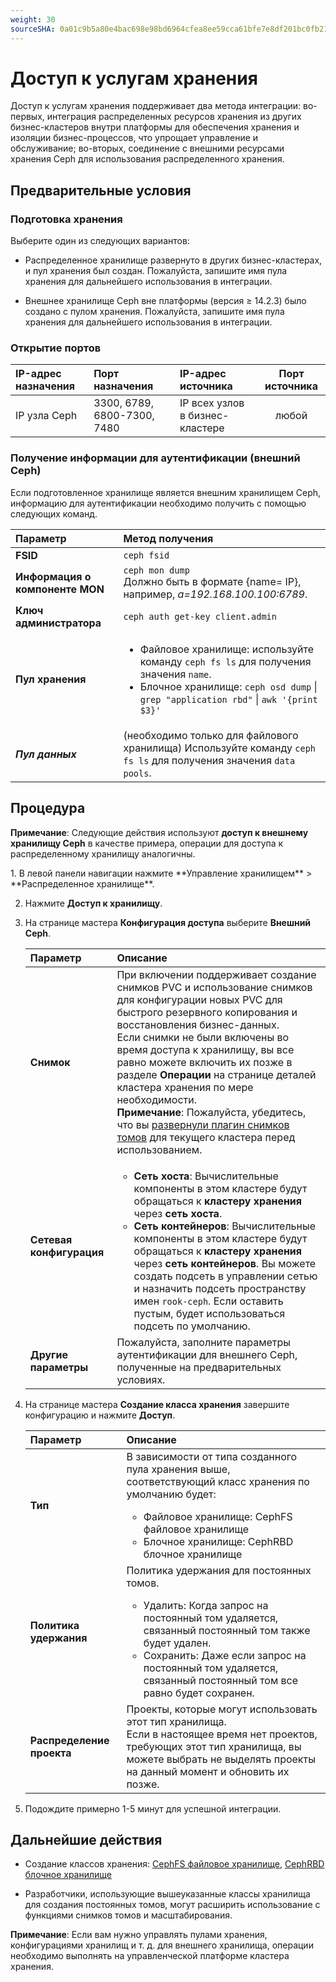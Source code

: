 ```yaml
---
weight: 30
sourceSHA: 0a01c9b5a80e4bac698e98bd6964cfea8ee59cca61bfe7e8df201bc0fb21414d
---
```


# Доступ к услугам хранения

Доступ к услугам хранения поддерживает два метода интеграции: во-первых, интеграция распределенных ресурсов хранения из других бизнес-кластеров внутри платформы для обеспечения хранения и изоляции бизнес-процессов, что упрощает управление и обслуживание; во-вторых, соединение с внешними ресурсами хранения Ceph для использования распределенного хранения.

## Предварительные условия

### Подготовка хранения

Выберите один из следующих вариантов:

- Распределенное хранилище развернуто в других бизнес-кластерах, и пул хранения был создан. Пожалуйста, запишите имя пула хранения для дальнейшего использования в интеграции.

- Внешнее хранилище Ceph вне платформы (версия ≥ 14.2.3) было создано с пулом хранения. Пожалуйста, запишите имя пула хранения для дальнейшего использования в интеграции.

### Открытие портов

| IP-адрес назначения | Порт назначения             | IP-адрес источника                      | Порт источника |
| :----------------- | :------------------------- | :-------------------------------------- | :-----------: |
| IP узла Ceph      | 3300, 6789, 6800-7300, 7480 | IP всех узлов в бизнес-кластере        |     любой     |

### Получение информации для аутентификации (внешний Ceph)

Если подготовленное хранилище является внешним хранилищем Ceph, информацию для аутентификации необходимо получить с помощью следующих команд.

| Параметр                     | Метод получения                                                                                                                                                       |
| :--------------------------- | :------------------------------------------------------------------------------------------------------------------------------------------------------------------- |
| **FSID**                     | `ceph fsid`                                                                                                                                                          |
| **Информация о компоненте MON** | `ceph mon dump`<br />Должно быть в формате \{name= IP\}, например, *a=192.168.100.100:6789*.                                                                                  |
| **Ключ администратора**      | `ceph auth get-key client.admin`                                                                                                                                   |
| **Пул хранения**             | <ul><li>Файловое хранилище: используйте команду `ceph fs ls` для получения значения `name`.</li><li>Блочное хранилище: `ceph osd dump` \| `grep "application rbd"` \| `awk '{print $3}'` </li></ul> |
| ***Пул данных***             | (необходимо только для файлового хранилища) Используйте команду `ceph fs ls` для получения значения `data pools`.                                                       |

## Процедура

**Примечание**: Следующие действия используют **доступ к внешнему хранилищу Ceph** в качестве примера, операции для доступа к распределенному хранилищу аналогичны.

<Steps>
  1. В левой панели навигации нажмите **Управление хранилищем** > **Распределенное хранилище**.

  2. Нажмите **Доступ к хранилищу**.

  3. На странице мастера **Конфигурация доступа** выберите **Внешний Ceph**.

     | Параметр                  | Описание                                                                                                                                                                                                                               |
     | :----------------------- | :----------------------------------------------------------------------------------------------------------------------------------------------------------------------------------------------------------------------------------- |
     | **Снимок**               | При включении поддерживает создание снимков PVC и использование снимков для конфигурации новых PVC для быстрого резервного копирования и восстановления бизнес-данных. <br />Если снимки не были включены во время доступа к хранилищу, вы все равно можете включить их позже в разделе **Операции** на странице деталей кластера хранения по мере необходимости. <br />**Примечание**: Пожалуйста, убедитесь, что вы [развернули плагин снимков томов](/configure/storage/functions/snapshot_con.mdx) для текущего кластера перед использованием. |
     | **Сетевая конфигурация**  | <ul><li>**Сеть хоста**: Вычислительные компоненты в этом кластере будут обращаться к **кластеру хранения** через **сеть хоста**.</li><li>**Сеть контейнеров**: Вычислительные компоненты в этом кластере будут обращаться к **кластеру хранения** через **сеть контейнеров**. Вы можете создать подсеть в управлении сетью и назначить подсеть пространству имен `rook-ceph`. Если оставить пустым, будет использоваться подсеть по умолчанию.</li></ul>                    |
     | **Другие параметры**      | Пожалуйста, заполните параметры аутентификации для внешнего Ceph, полученные на предварительных условиях.                                                                                                                                                             |

  4. На странице мастера **Создание класса хранения** завершите конфигурацию и нажмите **Доступ**.

     | Параметр                | Описание                                                                                                                                                                                                            |
     | :--------------------- | :----------------------------------------------------------------------------------------------------------------------------------------------------------------------------------------------------------------- |
     | **Тип**                | В зависимости от типа созданного пула хранения выше, соответствующий класс хранения по умолчанию будет: <br /><ul><li>Файловое хранилище: CephFS файловое хранилище</li><li>Блочное хранилище: CephRBD блочное хранилище</li></ul> |
     | **Политика удержания** | Политика удержания для постоянных томов. <br /><ul><li> Удалить: Когда запрос на постоянный том удаляется, связанный постоянный том также будет удален.</li><li> Сохранить: Даже если запрос на постоянный том удаляется, связанный постоянный том все равно будет сохранен.</li></ul> |
     | **Распределение проекта** | Проекты, которые могут использовать этот тип хранилища. <br />Если в настоящее время нет проектов, требующих этот тип хранилища, вы можете выбрать не выделять проекты на данный момент и обновить их позже. |

  5. Подождите примерно 1-5 минут для успешной интеграции.
</Steps>

## Дальнейшие действия

- Создание классов хранения: [CephFS файловое хранилище](/configure/storage/functions/cephfs_storageclass.mdx), [CephRBD блочное хранилище](/configure/storage/functions/cephrbd_storageclass.mdx)

- Разработчики, использующие вышеуказанные классы хранилища для создания постоянных томов, могут расширить использование с функциями снимков томов и масштабирования.

**Примечание**: Если вам нужно управлять пулами хранения, конфигурациями хранилищ и т. д. для внешнего хранилища, операции необходимо выполнять на управленческой платформе кластера хранения.

